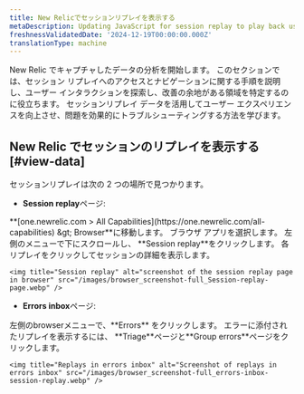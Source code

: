 ```yaml
---
title: New Relicでセッションリプレイを表示する
metaDescription: Updating JavaScript for session replay to play back user interactions and improve page performance.
freshnessValidatedDate: '2024-12-19T00:00:00.000Z'
translationType: machine
---
```


New Relic でキャプチャしたデータの分析を開始します。 このセクションでは、セッション リプレイへのアクセスとナビゲーションに関する手順を説明し、ユーザー インタラクションを探索し、改善の余地がある領域を特定するのに役立ちます。 セッションリプレイ データを活用してユーザー エクスペリエンスを向上させ、問題を効果的にトラブルシューティングする方法を学びます。

## New Relic でセッションのリプレイを表示する [#view-data]

セッションリプレイは次の 2 つの場所で見つかります。

* <DNT>**Session replay**</DNT>ページ:

<Steps>
  <Step>
    <DNT>**[one.newrelic.com &gt; All Capabilities](https://one.newrelic.com/all-capabilities) &amp;gt; Browser**</DNT>に移動します。
  </Step>

  <Step>
    ブラウザ アプリを選択します。
  </Step>

  <Step>
    左側のメニューで下にスクロールし、 <DNT>**Session replay**</DNT>をクリックします。
  </Step>

  <Step>
    各リプレイをクリックしてセッションの詳細を表示します。

    <img title="Session replay" alt="screenshot of the session replay page in browser" src="/images/browser_screenshot-full_Session-replay-page.webp" />
  </Step>
</Steps>

* <DNT>**Errors inbox**</DNT>ページ:

<Steps>
  <Step>
    左側のbrowserメニューで、<DNT>**Errors**</DNT> をクリックします。
  </Step>

  <Step>
    エラーに添付されたリプレイを表示するには、 <DNT>**Triage**</DNT>ページと<DNT>**Group errors**</DNT>ページをクリックします。

    <img title="Replays in errors inbox" alt="Screenshot of replays in errors inbox" src="/images/browser_screenshot-full_errors-inbox-session-replay.webp" />
  </Step>
</Steps>
